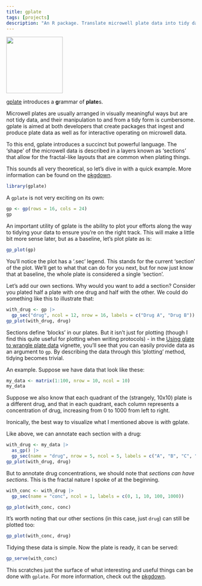 ```yaml
---
title: gplate
tags: [projects]
description: "An R package. Translate microwell plate data into tidy data using a succinct but flexible grammar."
---
```


```{=html}
<img src="gp.png" height="150" class="floatleft"/>
```

[gplate](https://github.com/KaiAragaki/gplate) introduces a **g**rammar of **plate**s.

Microwell plates are usually arranged in visually meaningful ways but are not tidy data, and their manipulation to and from a tidy form is cumbersome. gplate is aimed at both developers that create packages that ingest and produce plate data as well as for interactive operating on microwell data. 

To this end, gplate introduces a succinct but powerful language. The 'shape' of the microwell data is described in a layers known as 'sections' that allow for the fractal-like layouts that are common when plating things. 

This sounds all very theoretical, so let's dive in with a quick example. More information can be found on the [pkgdown](https://kaiaragaki.github.io/gplate/).

```r
library(gplate)
```

A `gplate` is not very exciting on its own:

```r
gp <- gp(rows = 16, cols = 24)
gp
```

An important utility of gplate is the ability to plot your efforts along the way to tidying your data to ensure you're on the right track. This will make a little bit more sense later, but as a baseline, let's plot plate as is:

```r
gp_plot(gp)
```

You'll notice the plot has a '.sec' legend. This stands for the current 'section' of the plot. We'll get to what that can do for you next, but for now just know that at baseline, the whole plate is considered a single 'section'.

Let's add our own sections. Why would you want to add a section? Consider you plated half a plate with one drug and half with the other. We could do something like this to illustrate that:

```r
with_drug <- gp |>
  gp_sec("drug", ncol = 12, nrow = 16, labels = c("Drug A", "Drug B"))
gp_plot(with_drug, drug)
```

Sections define 'blocks' in our plates. But it isn't just for plotting (though I find this quite useful for plotting when writing protocols) - in the [Using glate to wrangle plate data](https://kaiaragaki.github.io/gplate/articles/gp_for_data.html) vignette, you'll see that you can easily provide data as an argument to `gp`. By describing the data through this 'plotting' method, tidying becomes trivial. 

An example. Suppose we have data that look like these:

```r
my_data <- matrix(1:100, nrow = 10, ncol = 10)
my_data
```

Suppose we also know that each quadrant of the (strangely, 10x10) plate is a different drug, and that in each quadrant, each column represents a concentration of drug, increasing from 0 to 1000 from left to right.

Ironically, the best way to visualize what I mentioned above is *with* gplate.

Like above, we can annotate each section with a drug:

```r
with_drug <- my_data |>
  as_gp() |>
  gp_sec(name = "drug", nrow = 5, ncol = 5, labels = c("A", "B", "C", "D"))
gp_plot(with_drug, drug)
```

But to annotate drug concentrations, we should note that *sections can have sections*. This is the fractal nature I spoke of at the beginning.

```r
with_conc <- with_drug |>
  gp_sec(name = "conc", ncol = 1, labels = c(0, 1, 10, 100, 1000))

gp_plot(with_conc, conc)
```

It's worth noting that our other sections (in this case, just `drug`) can still be plotted too:

```r
gp_plot(with_conc, drug)
```

Tidying these data is simple. Now the plate is ready, it can be served:

```r
gp_serve(with_conc)
```

This scratches just the surface of what interesting and useful things can be done with `gplate`. For more information, check out the [pkgdown](https://kaiaragaki.github.io/gplate/).
